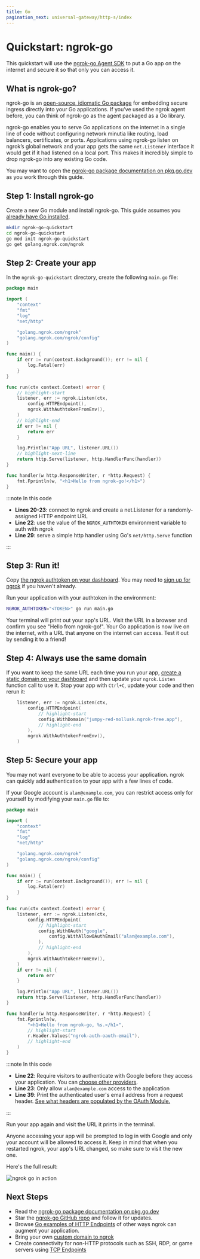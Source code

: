 ```yaml
---
title: Go
pagination_next: universal-gateway/http-s/index
---
```


# Quickstart: ngrok-go

This quickstart will use the [ngrok-go Agent SDK](/agent-sdks/) to put a Go app
on the internet and secure it so that only you can access it.

## What is ngrok-go?

ngrok-go is an [open-source, idiomatic Go
package](https://github.com/ngrok/ngrok-go) for embedding secure ingress
directly into your Go applications. If you’ve used the ngrok agent before, you
can think of ngrok-go as the agent packaged as a Go library.

ngrok-go enables you to serve Go applications on the internet in a single line
of code without configuring network minutia like routing, load balancers,
certificates, or ports. Applications using ngrok-go listen on ngrok’s global
network and your app gets the same `net.Listener` interface it would get if it
had listened on a local port. This makes it incredibly simple to drop ngrok-go
into any existing Go code.

You may want to open the [ngrok-go package documentation on
pkg.go.dev](https://pkg.go.dev/golang.ngrok.com/ngrok) as you work through this
guide.

## Step 1: Install ngrok-go

Create a new Go module and install ngrok-go. This guide assumes you [already
have Go installed](https://go.dev/doc/install).

```bash
mkdir ngrok-go-quickstart
cd ngrok-go-quickstart
go mod init ngrok-go-quickstart
go get golang.ngrok.com/ngrok
```

## Step 2: Create your app

In the `ngrok-go-quickstart` directory, create the following `main.go` file:

```go showLineNumbers
package main

import (
	"context"
	"fmt"
	"log"
	"net/http"

	"golang.ngrok.com/ngrok"
	"golang.ngrok.com/ngrok/config"
)

func main() {
	if err := run(context.Background()); err != nil {
		log.Fatal(err)
	}
}

func run(ctx context.Context) error {
	// highlight-start
	listener, err := ngrok.Listen(ctx,
		config.HTTPEndpoint(),
		ngrok.WithAuthtokenFromEnv(),
	)
	// highlight-end
	if err != nil {
		return err
	}

	log.Println("App URL", listener.URL())
	// highlight-next-line
	return http.Serve(listener, http.HandlerFunc(handler))
}

func handler(w http.ResponseWriter, r *http.Request) {
	fmt.Fprintln(w, "<h1>Hello from ngrok-go!</h1>")
}
```

:::note In this code

- **Lines 20-23**: connect to ngrok and create a net.Listener for a randomly-assigned HTTP endpoint URL
- **Line 22**: use the value of the `NGROK_AUTHTOKEN` environment variable to auth with ngrok
- **Line 29**: serve a simple http handler using Go's `net/http.Serve` function

:::

## Step 3: Run it!

Copy [the ngrok authtoken on your
dashboard](https://dashboard.ngrok.com/get-started/your-authtoken). You may
need to [sign up for ngrok](https://dashboard.ngrok.com/signup) if you haven't already.

Run your application with your authtoken in the environment:

```bash
NGROK_AUTHTOKEN="<TOKEN>" go run main.go
```

Your terminal will print out your app's URL. Visit the URL in a browser and
confirm you see "Hello from ngrok-go!". Your Go application is now live on the
internet, with a URL that anyone on the internet can access. Test it out by
sending it to a friend!

## Step 4: Always use the same domain

If you want to keep the same URL each time you run your app, [create a static
domain on your dashboard](https://dashboard.ngrok.com/domains) and
then update your `ngrok.Listen` function call to use it. Stop your app with
`Ctrl+C`, update your code and then rerun it:

```go showLineNumbers
	listener, err := ngrok.Listen(ctx,
		config.HTTPEndpoint(
			// highlight-start
			config.WithDomain("jumpy-red-mollusk.ngrok-free.app"),
			// highlight-end
		),
		ngrok.WithAuthtokenFromEnv(),
	)
```

## Step 5: Secure your app

You may not want everyone to be able to access your application. ngrok can
quickly add authentication to your app with a few lines of code.

If your Google account is `alan@example.com`, you can restrict access only for
yourself by modifying your `main.go` file to:

```go showLineNumbers
package main

import (
	"context"
	"fmt"
	"log"
	"net/http"

	"golang.ngrok.com/ngrok"
	"golang.ngrok.com/ngrok/config"
)

func main() {
	if err := run(context.Background()); err != nil {
		log.Fatal(err)
	}
}

func run(ctx context.Context) error {
	listener, err := ngrok.Listen(ctx,
		config.HTTPEndpoint(
			// highlight-start
			config.WithOAuth("google",
				config.WithAllowOAuthEmail("alan@example.com"),
			),
			// highlight-end
		),
		ngrok.WithAuthtokenFromEnv(),
	)
	if err != nil {
		return err
	}

	log.Println("App URL", listener.URL())
	return http.Serve(listener, http.HandlerFunc(handler))
}

func handler(w http.ResponseWriter, r *http.Request) {
	fmt.Fprintln(w,
		"<h1>Hello from ngrok-go, %s.</h1>",
		// highlight-start
		r.Header.Values("ngrok-auth-oauth-email"),
		// highlight-end
	)
}
```

:::note In this code

- **Line 22**: Require visitors to authenticate with Google before they access your application. You can [choose other providers](/traffic-policy/actions/oauth/#supported-providers).
- **Line 23**: Only allow `alan@example.com` access to the application
- **Line 39**: Print the authenticated user's email address from a request header. [See what headers are populated by the OAuth Module.](/universal-gateway/http/#upstream-headers)

:::

Run your app again and visit the URL it prints in the terminal.

Anyone accessing your app will be prompted to log in with Google and only your
account will be allowed to access it. Keep in mind that when you restarted
ngrok, your app's URL changed, so make sure to visit the new one.

Here's the full result:

![ngrok go in action](/img/howto/ngrok-go/ngrok-go-small.gif)

## Next Steps

- Read the [ngrok-go package documentation on
  pkg.go.dev](https://pkg.go.dev/golang.ngrok.com/ngrok)
- Star the [ngrok-go GitHub repo](https://github.com/ngrok/ngrok-go) and follow
  it for updates.
- Browse [Go examples of HTTP Endpoints](/universal-gateway/http/?cty=go-sdk) of other ways ngrok can augment your application.
- Bring your own [custom domain to ngrok](/universal-gateway/http/#bring-your-own-domain)
- Create connectivity for non-HTTP protocols such as SSH, RDP, or game servers using [TCP Endpoints](/universal-gateway/tcp/?cty=go-sdk)
